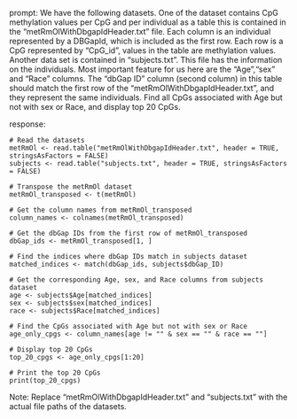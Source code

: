 prompt:
We have the following datasets. One of the dataset contains CpG methylation values per CpG and per individual as a table this is contained in the “metRmOlWithDbgapIdHeader.txt” file. Each column is an individual represented by a DBGapId, which is included as the first row. Each row is a CpG represented by "CpG_id", values in the table are methylation values. Another data set is contained in “subjects.txt”. This file has the information on the individuals. Most important feature for us here are the "Age","sex" and "Race" columns. The "dbGap ID" column (second column) in this table should match the first row of the "metRmOlWithDbgapIdHeader.txt", and they represent the same individuals. Find all CpGs associated with Age but not with sex or Race, and display top 20 CpGs.

response:
```
# Read the datasets
metRmOl <- read.table("metRmOlWithDbgapIdHeader.txt", header = TRUE, stringsAsFactors = FALSE)
subjects <- read.table("subjects.txt", header = TRUE, stringsAsFactors = FALSE)

# Transpose the metRmOl dataset
metRmOl_transposed <- t(metRmOl)

# Get the column names from metRmOl_transposed
column_names <- colnames(metRmOl_transposed)

# Get the dbGap IDs from the first row of metRmOl_transposed
dbGap_ids <- metRmOl_transposed[1, ]

# Find the indices where dbGap IDs match in subjects dataset
matched_indices <- match(dbGap_ids, subjects$dbGap_ID)

# Get the corresponding Age, sex, and Race columns from subjects dataset
age <- subjects$Age[matched_indices]
sex <- subjects$sex[matched_indices]
race <- subjects$Race[matched_indices]

# Find the CpGs associated with Age but not with sex or Race
age_only_cpgs <- column_names[age != "" & sex == "" & race == ""]

# Display top 20 CpGs
top_20_cpgs <- age_only_cpgs[1:20]

# Print the top 20 CpGs
print(top_20_cpgs)
```

Note: Replace "metRmOlWithDbgapIdHeader.txt" and "subjects.txt" with the actual file paths of the datasets.
